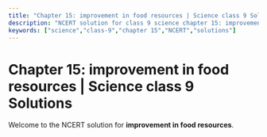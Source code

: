 ```yaml
---
title: "Chapter 15: improvement in food resources | Science class 9 Solutions"
description: "NCERT solution for class 9 science chapter 15: improvement in food resources."
keywords: ["science","class-9","chapter 15","NCERT","solutions"]
---
```


# Chapter 15: improvement in food resources | Science class 9 Solutions

Welcome to the NCERT solution for **improvement in food resources**.
